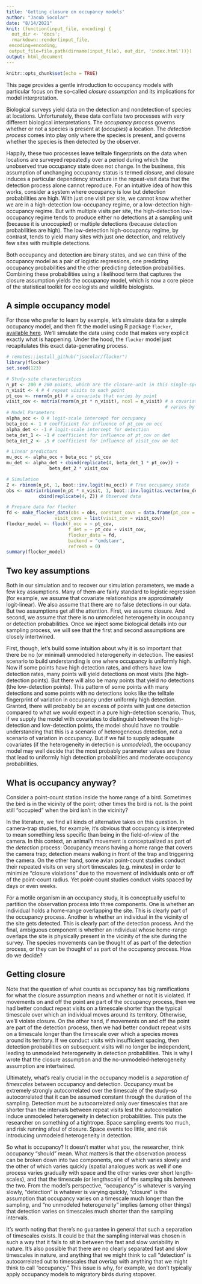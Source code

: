 ```yaml
---
title: 'Getting closure on occupancy models'
author: "Jacob Socolar"
date: "8/14/2021"
knit: (function(input_file, encoding) {
  out_dir <- 'docs';
  rmarkdown::render(input_file,
 encoding=encoding,
 output_file=file.path(dirname(input_file), out_dir, 'index.html'))})
output: html_document
---
```


```r
knitr::opts_chunk$set(echo = TRUE)
```

This page provides a gentle introduction to occupancy models with particular focus on the so-called *closure assumption* and its implications for model interpretation.

Biological surveys yield data on the detection and nondetection of species at locations. Unfortunately, these data conflate two processes with very different biological interpretations. The *occupancy process* governs whether or not a species is present at (*occupies*) a location. The *detection process* comes into play only where the species is present, and governs whether the species is then detected by the observer. 

Happily, these two processes leave telltale fingerprints on the data when locations are surveyed repeatedly over a period during which the unobserved true occupancy state does not change. In the business, this assumption of unchanging occupancy status is termed *closure*, and closure induces a particular dependency structure in the repeat-visit data that the detection process alone cannot reproduce. For an intuitive idea of how this works, consider a system where occupancy is low but detection probabilities are high. With just one visit per site, we cannot know whether we are in a high-detection low-occupancy regime, or a low-detection high-occupancy regime. But with multiple visits per site, the high-detection low-occupancy regime tends to produce either no detections at a sampling unit (because it is unoccupied) or multiple detections (because detection probabilities are high). The low-detection high-occupancy regime, by contrast, tends to yield many sites with just one detection, and relatively few sites with multiple detections.

Both occupancy and detection are binary states, and we can think of the occupancy model as a pair of logistic regressions, one predicting occupancy probabilities and the other predicting detection probabilities. Combining these probabilities using a likelihood term that captures the closure assumption yields the occupancy model, which is now a core piece of the statistical toolkit for ecologists and wildlife biologists.

## A simple occupancy model
For those who prefer to learn by example, let's simulate data for a simple occupancy model, and then fit the model using R package `flocker`, [available here](https://github.com/jsocolar/flocker). We'll simulate the data using code that makes very explicit exactly what is happening. Under the hood, the `flocker` model just recapitulates this exact data-generating process.
```r
# remotes::install_github("jsocolar/flocker")
library(flocker)
set.seed(123)

# Study-site characteristics
n_pt <- 200 # 200 points, which are the closure-unit in this single-species model
n_visit <- 4 # 4 repeat visits to each point
pt_cov <- rnorm(n_pt) # a covariate that varies by point
visit_cov <- matrix(rnorm(n_pt * n_visit), ncol = n_visit) # a covariate that
                                                           # varies by visit
# Model Parameters
alpha_occ <- 0 # logit-scale intercept for occupancy
beta_occ <- 1 # coefficient for influence of pt_cov on occ
alpha_det <- -1 # logit-scale intercept for detection
beta_det_1 <- -1 # coefficient for influence of pt_cov on det
beta_det_2 <- .5 # coefficient for influence of visit_cov on det

# Linear predictors
mu_occ <- alpha_occ + beta_occ * pt_cov
mu_det <- alpha_det + cbind(replicate(4, beta_det_1 * pt_cov)) +
                beta_det_2 * visit_cov

# Simulation
Z <- rbinom(n_pt, 1, boot::inv.logit(mu_occ)) # True occupancy state
obs <- matrix(rbinom(n_pt * n_visit, 1, boot::inv.logit(as.vector(mu_det))), ncol = 4) *
            cbind(replicate(4, Z)) # Observed data

# Prepare data for flocker
fd <- make_flocker_data(obs = obs, constant_covs = data.frame(pt_cov = pt_cov),
                  visit_covs = list(visit_cov = visit_cov))
flocker_model <- flock(f_occ = ~ pt_cov,
                       f_det = ~ pt_cov + visit_cov,
                       flocker_data = fd,
                       backend = "cmdstanr",
                       refresh = 0)
summary(flocker_model)
```
## Two key assumptions
Both in our simulation and to recover our simulation parameters, we made a few key assumptions. Many of them are fairly standard to logistic regression (for example, we assume that covariate relationships are approximately logit-linear). We also assume that there are no false detections in our data. But two assumptions get all the attention. First, we assume closure. And second, we assume that there is no unmodeled heterogeneity in occupancy or detection probabilities. Once we inject some biological details into our sampling process, we will see that the first and second assumptions are closely intertwined.

First, though, let's build some intuition about why it is so important that there be no (or minimal) unmodeled heterogeneity in detection. The easiest scenario to build understanding is one where occupancy is uniformly high. Now if some points have high detection rates, and others have low detection rates, many points will yield detections on most visits (the high-detection points). But there will also be many points that yield *no* detections (the low-detection points). This pattern of some points with many detections and some points with no detections looks like the telltale fingerprint of variation in occupancy under uniformly high detection. Granted, there will probably be an excess of points with just one detection compared to what we would expect in a pure high-detection scenario. Thus, if we supply the model with covariates to distinguish between the high-detection and low-detection points, the model should have no trouble understanding that this is a scenario of heterogeneous detection, not a scenario of variation in occupancy.  But if we fail to supply adequate covariates (if the heterogeneity in detection is *unmodeled*), the occupancy model may well decide that the most probably parameter values are those that lead to uniformly high detection probabilities and moderate occupancy probabilities. 

## What is occupancy anyway?
Consider a point-count station inside the home range of a bird. Sometimes the bird is in the vicinity of the point; other times the bird is not. Is the point still "occupied" when the bird isn't in the vicinity? 

In the literature, we find all kinds of alternative takes on this question. In camera-trap studies, for example, it's obvious that occupancy is interpreted to mean something less specific than being in the field-of-view of the camera. In this context, an animal's movement is conceptualized as part of the *detection* process: Occupancy means having a home range that covers the camera trap; detection means walking in front of the trap and triggering the camera. On the other hand, some avian point-count studies conduct their repeated visits on very short timescales (e.g. minutes) in order to minimize "closure violations" due to the movement of individuals onto or off of the point-count radius. Yet point-count studies conduct visits spaced by days or even weeks. 

For a motile organism in an occupancy study, it is conceptually useful to partition the observation process into three components. One is whether an individual holds a home-range overlapping the site. This is clearly part of the occupancy process. Another is whether an individual in the vicinity of the site gets detected. This is clearly part of the detection process. And the final, ambiguous component is whether an individual whose home-range overlaps the site is physically present in the vicinity of the site during the survey. The species movements can be thought of as part of the detection process, or they can be thought of as part of the occupancy process. How do we decide?

## Getting closure
Note that the question of what counts as occupancy has big ramifications for what the closure assumption means and whether or not it is violated. If movements on and off the point are part of the occupancy process, then we had better conduct repeat visits on a timescale shorter than the typical timescale over which an individual moves around its territory. Otherwise, we'll violate closure. On the other hand, if movements on and off the point are part of the detection process, then we had better conduct repeat visits on a timescale longer than the timescale over which a species moves around its territory. If we conduct visits with insufficient spacing, then detection probabilities on subsequent visits will no longer be independent, leading to unmodeled heterogeneity in detection probabilities. This is why I wrote that the closure assumption and the no-unmodeled-heterogeneity assumption are intertwined.

Ultimately, what's really crucial in the occupancy model is a *separation of timescales* between occupancy and detection. Occupancy must be extremely strongly autocorrelated over the timescale of the study--so autocorrelated that it can be assumed constant through the duration of the sampling. Detection must be autocorrelated only over timescales that are shorter than the intervals between repeat visits lest the autocorrelation induce unmodeled heterogeneity in detection probabilities.  This puts the researcher on something of a tightrope.  Space sampling events too much, and risk running afoul of closure.  Space events too little, and risk introducing unmodeled heterogeneity in detection. 

So what is occupancy? It doesn't matter what you, the researcher, think occupancy "should" mean. What matters is that the observation process can be broken down into two components, one of which varies slowly and the other of which varies quickly (spatial analogues work as well if one process varies gradually with space and the other varies over short length-scales), and that the timescale (or lengthscale) of the sampling sits *between* the two. From the model's perspective, "occupancy" is whatever is varying slowly, "detection" is whatever is varying quickly, "closure" is the assumption that occupancy varies on a timescale much longer than the sampling, and "no unmodeled heterogeneity" implies (among other things) that detection varies on timescales much shorter than the sampling intervals.

It's worth noting that there's no guarantee in general that such a separation of timescales exists. It could be that the sampling interval was chosen in such a way that it fails to sit in between the fast and slow variability in nature. It's also possible that there are no clearly separated fast and slow timescales in nature, and anything that we might think to call "detection" is autocorrelated out to timescales that overlap with anything that we might think to call "occupancy."  This issue is why, for example, we don't typically apply occupancy models to migratory birds during stopover.

